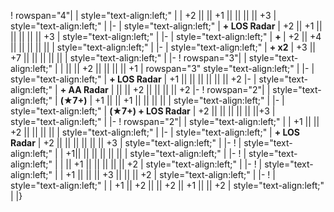 {{Ship/EquipmentBonuses|class=<includeonly>mw-collapsed</includeonly>}}
! rowspan="4"|{{RedGunLight}}{{EquipmentLink|12cm Single Gun Mount Kai 2}}
| style="text-align:left;" |
| +2 || || +1 || || || || +3
| style="text-align:left;" |
|-
| style="text-align:left;" | '''+ LOS Radar'''
| +2 || +1 || || || || || +3
| style="text-align:left;" |
|-
| style="text-align:left;" | '''+ {{EquipmentLink|53cm Twin Torpedo Mount}}'''
| +2 || +4 || || || || ||
| style="text-align:left;" |
|-
| style="text-align:left;" | '''+ {{EquipmentLink|53cm Twin Torpedo Mount}}x2'''
| +3 || +7 || || || || ||
| style="text-align:left;" |
|-
! rowspan="3"|{{GreenGunDP}}{{EquipmentLink|12cm Single High-angle Gun Mount Model E}}
| style="text-align:left;" | 
| || || +2 || || || || +1
| rowspan="3" style="text-align:left;" |
|-
| style="text-align:left;" | '''+ LOS Radar'''
| +1 || || || || || || +2
|-
| style="text-align:left;" | '''+ AA Radar'''
| || || +2 || || || || +2
|-
! rowspan="2"|{{GreenGunDP}}{{EquipmentLink|12.7cm Single High-angle Gun Mount (Late Model)}}
| style="text-align:left;" | '''(★7+)'''
| +1 || || +1 || || || || 
| style="text-align:left;" | 
|-
| style="text-align:left;" | '''(★7+) + LOS Radar''' 
| +2 || || || || || ||+3 
| style="text-align:left;" | 
|-
! rowspan="2"|{{GreenGunDP}}{{EquipmentLink|12.7cm Single High-angle Gun Mount Kai 2}}
| style="text-align:left;" |
| +1 || || +2 || || || || 
| style="text-align:left;" | 
|-
| style="text-align:left;" | '''+ LOS Radar''' 
| +2 || || || || || || +3 
| style="text-align:left;" | 
|-
! {{GreenGunDP}}{{EquipmentLink|5inch Single Gun Mount Mk.30 Kai + GFCS Mk.37}}
| style="text-align:left;" | 
| +1|| || || || || || 
| style="text-align:left;" | 
|-
! {{TorpedoWeapon}}{{EquipmentLink|53cm Twin Torpedo Mount}}
| style="text-align:left;" | 
| || +1 || || || || || +2
| style="text-align:left;" | 
|-
! {{Sonar}}{{EquipmentLink|Type 3 Active Sonar}}
| style="text-align:left;" | 
| +1 || || || +3 || || || +2
| style="text-align:left;" | 
|-
! {{Skilled Lookout}}{{EquipmentLink|Skilled Lookouts}}
| style="text-align:left;" | 
| +1 || +2 || || +2 || +1 || || +2
| style="text-align:left;" | 
|}